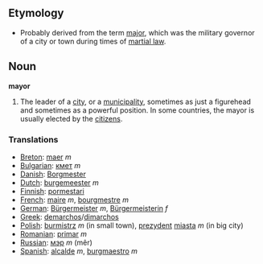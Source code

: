 ==Etymology==
*Probably derived from the term [[major]], which was the military governor of a city or town during times of [[martial law]].

==Noun==
'''mayor'''

#The leader of a [[city]], or a [[municipality]], sometimes as just a figurehead and sometimes as a powerful position.  In some countries, the mayor is usually elected by the [[citizen]]s.
===Translations===
*[[Breton]]: [[maer]] ''m''
*[[Bulgarian]]: [[кмет]] ''m''
*[[Danish]]:  [[Borgmester]]
*[[Dutch]]: [[burgemeester]] ''m''
*[[Finnish]]: [[pormestari]]
*[[French]]: [[maire]] ''m'', [[bourgmestre]] ''m''
*[[German]]: [[Bürgermeister]] ''m'', [[Bürgermeisterin]] ''f''
*[[Greek]]: [[demarchos]]/[[dimarchos]]
*[[Polish]]: [[burmistrz]] ''m'' (in small town), [[prezydent]] [[miasta]] ''m'' (in big city)
*[[Romanian]]: [[primar]] ''m''
*[[Russian]]: [[мэр]] ''m'' (m&ecirc;r)
*[[Spanish]]: [[alcalde]] ''m'', [[burgmaestro]] ''m''